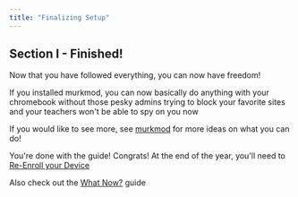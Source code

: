 ```yaml
---
title: "Finalizing Setup"
---
```


## Section I - Finished!

Now that you have followed everything, you can now have freedom!

If you installed murkmod, you can now basically do anything with your chromebook without those pesky admins trying to block your favorite sites and your teachers won't be able to spy on you now

If you would like to see more, see [murkmod](https://github.com/rainestorme/murkmod/) for more ideas on what you can do!

You're done with the guide! Congrats! At the end of the year, you'll need to [Re-Enroll your Device](/re-enroll)

Also check out the [What Now?](/what-now) guide
